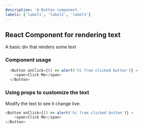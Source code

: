 ```yaml
---
description: 'A Button component.'
labels: ['label1', 'label2', 'label3']
---
```



## React Component for rendering text

A basic div that renders some text

### Component usage
```js
  <Button onClick={() => alert('hi from clicked button')} >
    <span>Click Me</span>
  </Button>
```

### Using props to customize the text

Modify the text to see it change live:
```js live
<Button onClick={() => alert('hi from clicked button')} >
    <span>Click Me</span>
</Button>
```
